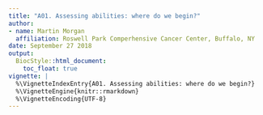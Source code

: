 ```yaml
---
title: "A01. Assessing abilities: where do we begin?"
author:
- name: Martin Morgan
  affiliation: Roswell Park Comperhensive Cancer Center, Buffalo, NY
date: September 27 2018
output:
  BiocStyle::html_document:
    toc_float: true
vignette: |
  %\VignetteIndexEntry{A01. Assessing abilities: where do we begin?}
  %\VignetteEngine{knitr::rmarkdown}
  %\VignetteEncoding{UTF-8}
---
```


